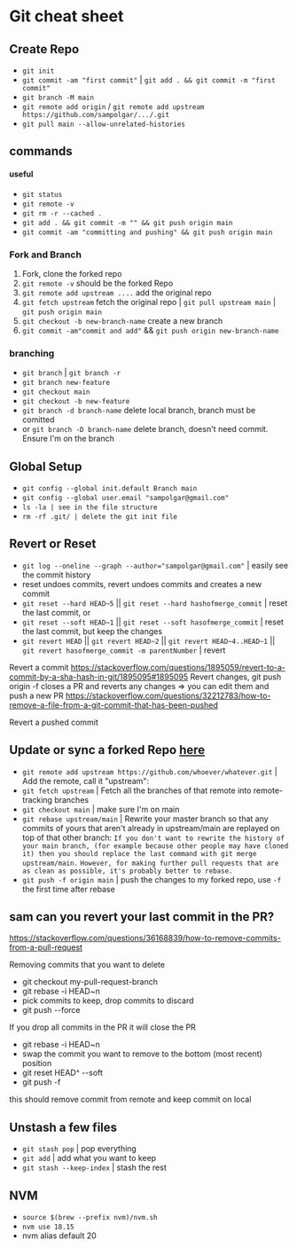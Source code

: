 # Git cheat sheet

## Create Repo

- `git init`
- `git commit -am "first commit"` | `git add . && git commit -m "first commit"`
- `git branch -M main`
- `git remote add origin` / `git remote add upstream https://github.com/sampolgar/.../.git`
- `git pull main --allow-unrelated-histories`

## commands

#### useful

- `git status`
- `git remote -v`
- `git rm -r --cached .`
- `git add . && git commit -m "" && git push origin main`
- `git commit -am "committing and pushing" && git push origin main`

### Fork and Branch

1. Fork, clone the forked repo
2. `git remote -v` should be the forked Repo
3. `git remote add upstream ....` add the original repo
4. `git fetch upstream` fetch the original repo | `git pull upstream main` | `git push origin main`
5. `git checkout -b new-branch-name` create a new branch
6. `git commit -am"commit and add"` && `git push origin new-branch-name`

### branching

- `git branch` | `git branch -r`
- `git branch new-feature`
- `git checkout main`
- `git checkout -b new-feature`
- `git branch -d branch-name` delete local branch, branch must be comitted
- or `git branch -D branch-name` delete branch, doesn't need commit. Ensure I'm on the branch

## Global Setup

- `git config --global init.default Branch main`
- `git config --global user.email "sampolgar@gmail.com"`
- `ls -la | see in the file structure`
- `rm -rf .git/ | delete the git init file`

## Revert or Reset

- `git log --oneline --graph --author="sampolgar@gmail.com"` | easily see the commit history
- reset undoes commits, revert undoes commits and creates a new commit
- `git reset --hard HEAD~5` || `git reset --hard hashofmerge_commit` | reset the last commit, or
- `git reset --soft HEAD~1` || `git reset --soft hasofmerge_commit` | reset the last commit, but keep the changes
- `git revert HEAD` || `git revert HEAD~2` || `git revert HEAD~4..HEAD~1` || `git revert hasofmerge_commit -m parentNumber` | revert

Revert a commit
https://stackoverflow.com/questions/1895059/revert-to-a-commit-by-a-sha-hash-in-git/1895095#1895095
Revert changes, git push origin -f closes a PR and reverts any changes => you can edit them and push a new PR
https://stackoverflow.com/questions/32212783/how-to-remove-a-file-from-a-git-commit-that-has-been-pushed

Revert a pushed commit

## Update or sync a forked Repo [here](https://www.youtube.com/watch?v=deEYHVpE1c8)

- `git remote add upstream https://github.com/whoever/whatever.git` | Add the remote, call it "upstream":
- `git fetch upstream` | Fetch all the branches of that remote into remote-tracking branches
- `git checkout main` | make sure I'm on main
- `git rebase upstream/main` | Rewrite your master branch so that any commits of yours that aren't already in upstream/main are replayed on top of that other branch:
  `If you don't want to rewrite the history of your main branch, (for example because other people may have cloned it) then you should replace the last command with git merge upstream/main.`
  `However, for making further pull requests that are as clean as possible, it's probably better to rebase.`
- `git push -f origin main` | push the changes to my forked repo, use `-f` the first time after rebase

## sam can you revert your last commit in the PR?

https://stackoverflow.com/questions/36168839/how-to-remove-commits-from-a-pull-request

Removing commits that you want to delete

- git checkout my-pull-request-branch
- git rebase -i HEAD~n
- pick commits to keep, drop commits to discard
- git push --force

If you drop all commits in the PR it will close the PR

- git rebase -i HEAD~n
- swap the commit you want to remove to the bottom (most recent) position
- git reset HEAD^ --soft
- git push -f

this should remove commit from remote and keep commit on local

## Unstash a few files

- `git stash pop` | pop everything
- `git add` | add what you want to keep
- `git stash --keep-index` | stash the rest

## NVM

- `source $(brew --prefix nvm)/nvm.sh`
- `nvm use 18.15`
- nvm alias default 20
